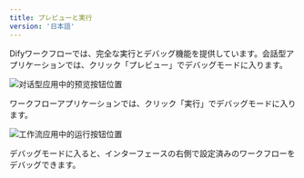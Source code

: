 ```yaml
---
title: プレビューと実行
version: '日本語'
---
```


Difyワークフローでは、完全な実行とデバッグ機能を提供しています。会話型アプリケーションでは、クリック「プレビュー」でデバッグモードに入ります。

<Frame caption="会話型アプリケーションのプレビュー入口">
  <img src="/ja-jp/user-guide/.gitbook/assets/output (7).png" alt="对话型应用中的预览按钮位置" />
</Frame>

ワークフローアプリケーションでは、クリック「実行」でデバッグモードに入ります。

<Frame caption="ワークフローアプリケーション実行入口">
  <img src="/ja-jp/user-guide/.gitbook/assets/output (1) (5).png" alt="工作流应用中的运行按钮位置" />
</Frame>

デバッグモードに入ると、インターフェースの右側で設定済みのワークフローをデバッグできます。
